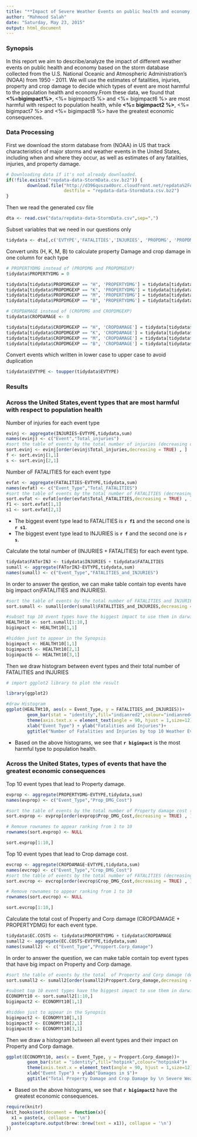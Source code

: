 ```yaml
---
title: "**Impact of Severe Weather Events on public health and economy in the United States**"
author: "Mahmood Salah"
date: "Saturday, May 23, 2015"
output: html_document
---
```


### **Synopsis**
In this report we aim to describe/analyze  the impact of different weather events on public health and economy based on the storm database collected from the U.S. National Oceanic and Atmospheric Administration's (NOAA) from 1950 - 2011. We will use the estimates of fatalities, injuries, property and crop damage to decide which types of event are most harmful to the population health and economy.From these data, we found that **<%=bigimpact%>**, <%= bigimpact5 %> and <%= bigimpact6 %> are most harmful with respect to population health, while **<%= bigimpact2 %>**, <%= bigimpact7 %> and <%= bigimpact8 %> have the greatest economic consequences.

### **Data Processing**
First we download the storm database from (NOAA) in US that track characteristics of major storms and weather events in the United States, including when and where they occur, as well as estimates of any fatalities, injuries, and property damage.
```r
# Downloading data if it's not already downloaded.
if(!file.exists("repdata-data-StormData.csv.bz2")) {
        download.file("http://d396qusza40orc.cloudfront.net/repdata%2Fdata%2FStormData.csv.bz2",
                      destfile = "repdata-data-StormData.csv.bz2")
}
```

Then we read the generated csv file
```r
dta <- read.csv("data/repdata-data-StormData.csv",sep=",")

```

Subset variables that we need in our questions only
```r
tidydata <- dta[,c('EVTYPE','FATALITIES','INJURIES', 'PROPDMG', 'PROPDMGEXP', 'CROPDMG', 'CROPDMGEXP')]
```
Convert units (H, K, M, B) to calculate property Damage and crop damage in one column for each type 
```r
# PROPERTYDMG instead of (PROPDMG and PROPDMGEXP)
tidydata$PROPERTYDMG = 0

tidydata[tidydata$PROPDMGEXP == "H", 'PROPERTYDMG'] = tidydata[tidydata$PROPDMGEXP == "H", 'PROPDMG'] * 10^2
tidydata[tidydata$PROPDMGEXP == "K", 'PROPERTYDMG'] = tidydata[tidydata$PROPDMGEXP == "K", 'PROPDMG'] * 10^3
tidydata[tidydata$PROPDMGEXP == "M", 'PROPERTYDMG'] = tidydata[tidydata$PROPDMGEXP == "M", 'PROPDMG'] * 10^6
tidydata[tidydata$PROPDMGEXP == "B", 'PROPERTYDMG'] = tidydata[tidydata$PROPDMGEXP == "B", 'PROPDMG'] * 10^9
```

```r
# CROPDAMAGE instead of (CROPDMG and CROPDMGEXP)
tidydata$CROPDAMAGE <- 0 

tidydata[tidydata$CROPDMGEXP == "H", 'CROPDAMAGE'] = tidydata[tidydata$CROPDMGEXP == "H", 'CROPDMG'] * 10^2
tidydata[tidydata$CROPDMGEXP == "K", 'CROPDAMAGE'] = tidydata[tidydata$CROPDMGEXP == "K", 'CROPDMG'] * 10^3
tidydata[tidydata$CROPDMGEXP == "M", 'CROPDAMAGE'] = tidydata[tidydata$CROPDMGEXP == "M", 'CROPDMG'] * 10^6
tidydata[tidydata$CROPDMGEXP == "B", 'CROPDAMAGE'] = tidydata[tidydata$CROPDMGEXP == "B", 'CROPDMG'] * 10^9
```

Convert events which written in lower case to upper case to avoid duplication
```r
tidydata$EVTYPE <- toupper(tidydata$EVTYPE)
```


### **Results**

### Across the United States,event types that are most harmful with respect to population health
Number of injuries for each event type
```r
evinj <- aggregate(INJURIES~EVTYPE,tidydata,sum)
names(evinj) <- c("Event","Total_injuries")
#sort the table of events by the total number of injuries (decreasing order)
sort.evinj <- evinj[order(evinj$Total_injuries,decreasing = TRUE) , ]
f <- sort.evinj[1,1]
s <- sort.evinj[2,1]
```

Number oF FATALITIES for each event type
```r
evfat <- aggregate(FATALITIES~EVTYPE,tidydata,sum)
names(evfat) <- c("Event_Type","Total_FATALITIES")
#sort the table of events by the total number of FATALITIES (decreasing order)
sort.evfat <- evfat[order(evfat$Total_FATALITIES,decreasing = TRUE) , ]
f1 <- sort.evfat[1,1]
s1 <- sort.evfat[2,1]
```
- The biggest event type lead to FATALITIES is **`r f1`** and the second one is **`r s1`**.
- The biggest event type lead to INJURIES is **`r f`** and the second one is **`r s`**.


Calculate the total number of (INJURIES + FATALITIES) for each event type.
```r
tidydata$FATorINJ <- tidydata$INJURIES + tidydata$FATALITIES
sumall <- aggregate(FATorINJ~EVTYPE,tidydata,sum)
names(sumall) <- c("Event_Type","FATALITIES_and_INJURIES")

```

In order to answer the qestion, we can make table contain top events have big impact on(FATALITIES and INJURIES).
```r
#sort the table of events by the total number of FATALITIES and INJURIES (decreasing order)
sort.sumall <- sumall[order(sumall$FATALITIES_and_INJURIES,decreasing = TRUE) , ]

#subset top 10 event types have the biggest impact to use them in darwing the histogram
HEALTHt10 <- sort.sumall[1:10,]
bigimpact <- HEALTHt10[1,1]
```
```r
#hidden just to appear in the Synopsis
bigimpact <- HEALTHt10[1,1]
bigimpact5 <- HEALTHt10[2,1]
bigimpact6 <- HEALTHt10[3,1]

```
Then we draw histogram between event types and their total number of FATALITIES and INJURIES
```r
# import ggplot2 library to plot the result

library(ggplot2)

#draw Histogram
ggplot(HEALTHt10, aes(x = Event_Type, y = FATALITIES_and_INJURIES))+
        geom_bar(stat = "identity",fill="indianred2",colour="indianred4")+
        theme(axis.text.x = element_text(angle = 90, hjust = 1,size=12))+
        xlab("Event Type") + ylab("Fatalities and Injuries")+
        ggtitle("Number of Fatalities and Injuries by top 10 Weather Events")

```

- Based on the above histograms, we see that **`r bigimpact `** is the most harmful type to population health.

### Across the United States, types of events that have the greatest economic consequences
Top 10 event types that lead to Property damage.
```r
evprop <- aggregate(PROPERTYDMG~EVTYPE,tidydata,sum)
names(evprop) <- c("Event_Type","Prop_DMG_Cost")

#sort the table of events by the total number of Property damage cost (decreasing order)
sort.evprop <- evprop[order(evprop$Prop_DMG_Cost,decreasing = TRUE) , ]

# Remove rownames to appear ranking from 1 to 10
rownames(sort.evprop) <- NULL

sort.evprop[1:10,]
```


Top 10 event types that lead to Crop damage cost.
```r
evcrop <- aggregate(CROPDAMAGE~EVTYPE,tidydata,sum)
names(evcrop) <- c("Event_Type","Crop_DMG_Cost")
#sort the table of events by the total number of FATALITIES (decreasing order)
sort.evcrop <- evcrop[order(evcrop$Crop_DMG_Cost,decreasing = TRUE) , ]

# Remove rownames to appear ranking from 1 to 10
rownames(sort.evcrop) <- NULL

sort.evcrop[1:10,]
```


Calculate the total cost of Property and Corp damage (CROPDAMAGE + PROPERTYDMG) for each event type.
```r
tidydata$EC.COSTS <- tidydata$PROPERTYDMG + tidydata$CROPDAMAGE
sumall2 <- aggregate(EC.COSTS~EVTYPE,tidydata,sum)
names(sumall2) <- c("Event_Type","Proppert.Corp_damage")

```

In order to answer the question, we can make table contain top event types that have big impact on Property and Corp damage.
```r
#sort the table of events by the total  of Property and Corp damage (decreasing order)
sort.sumall2 <- sumall2[order(sumall2$Proppert.Corp_damage,decreasing = TRUE) , ]

#subset top 10 event types have the biggest impact to use them in darwing the histogram
ECONOMYt10 <- sort.sumall2[1:10,]
bigimpact2 <- ECONOMYt10[1,1]
```

```r
#hidden just to appear in the Synopsis
bigimpact2 <- ECONOMYt10[1,1]
bigimpact7 <- ECONOMYt10[2,1]
bigimpact8 <- ECONOMYt10[3,1]

```

Then we draw a histogram between all event types and their impact on Property and Corp damage.
```r
ggplot(ECONOMYt10, aes(x = Event_Type, y = Proppert.Corp_damage))+
        geom_bar(stat = "identity",fill="hotpink",colour="hotpink4")+
        theme(axis.text.x = element_text(angle = 90, hjust = 1,size=12))+
        xlab("Event Type") + ylab("Damages in $")+
        ggtitle("Total Property Damage and Crop Damage by \n Severe Weather Events in the U.S. from 1995 - 2011")
```

- Based on the above histograms, we see that **`r bigimpact2`** have the greatest economic consequences.



```r
require(knitr)
knit_hooks$set(document = function(x){
  x1 = paste(x, collapse = '\n')
  paste(capture.output(brew::brew(text = x1)), collapse = '\n')
})
```
 <br/> 
  <br/> 
   <br/> 
    <br/> 